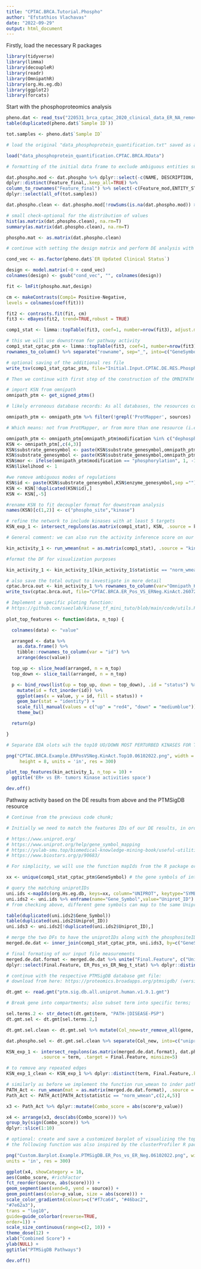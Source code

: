 ```yaml
---
title: "CPTAC.BRCA.Tutorial.Phospho"
author: "Efstathios Vlachavas"
date: "2022-09-29"
output: html_document
---
```


Firstly, load the necessary R packages

```r

library(tidyverse)
library(limma)
library(decoupleR)
library(readr)
library(OmnipathR)
library(org.Hs.eg.db)
library(ggplot2)
library(forcats)

```

Start with the phosphoproteomics analysis

```r

pheno.dat <- read_tsv("220531_brca_cptac_2020_clinical_data_ER_NA_removed.tsv")
table(duplicated(pheno.dat$`Sample ID`))

tot.samples <- pheno.dat$`Sample ID`

# load the original "data_phosphoprotein_quantification.txt" saved as an .RData file to reduce relative size

load("data_phosphoprotein_quantification.CPTAC.BRCA.RData")

# formatting of the initial data frame to exclude ambiguous entities such as ACACB_S192s_S195s, ADAMt_S12_S1559s, etc. using regular expressions based on the stringr R package

dat.phospho.mod <- dat.phospho %>% dplyr::select(-c(NAME, DESCRIPTION, GENE_SYMBOL, PHOSPHOSITES)) %>% mutate(Feature_mod = str_extract(ENTITY_STABLE_ID, "[^_]*_[^_]*")) %>% mutate(Feature_final=str_sub(Feature_mod,1,nchar(Feature_mod)-1)) %>%
dplyr::distinct(Feature_final,.keep_all=TRUE) %>%
column_to_rownames("Feature_final") %>% select(-c(Feature_mod,ENTITY_STABLE_ID)) %>% 
dplyr::select(all_of(tot.samples)) 

dat.phospho.clean <- dat.phospho.mod[!rowSums(is.na(dat.phospho.mod)) > 96, ] #  ~80% of total 120 samples; after filtering, 34064 features remained from 34122

# small check-optional for the distribution of values
hist(as.matrix(dat.phospho.clean), na.rm=T)
summary(as.matrix(dat.phospho.clean), na.rm=T)

phospho.mat <- as.matrix(dat.phospho.clean)

# continue with setting the design matrix and perform DE analysis with limma R package

cond_vec <- as.factor(pheno.dat$`ER Updated Clinical Status`)

design <- model.matrix(~0 + cond_vec)
colnames(design) <- gsub("cond_vec", "", colnames(design))

fit <- lmFit(phospho.mat,design)

cm <- makeContrasts(Comp1= Positive-Negative, 
levels = colnames(coef(fit)))

fit2 <- contrasts.fit(fit, cm)
fit3 <- eBayes(fit2, trend=TRUE,robust = TRUE)

comp1_stat <- limma::topTable(fit3, coef=1, number=nrow(fit3), adjust.method="fdr", sort.by="none") %>% dplyr::select(t) %>% dplyr::rename(ER_Pos_vs_ER_Neg_t_stat=t) %>% drop_na()

# this we will use downstream for pathway activity
comp1_stat_cptac_ptm <- limma::topTable(fit3, coef=1, number=nrow(fit3), adjust.method="fdr", sort.by="none") %>% dplyr::select(t) %>% rename(ER_Pos_vs_ER_Neg_t_stat=t) %>% drop_na() %>% 
rownames_to_column() %>% separate("rowname", sep="_", into=c("GeneSymbol","PhosID"))

# optional saving of the additional res file
write_tsv(comp1_stat_cptac_ptm, file="Initial.Input.CPTAC.DE.RES.PhosphoP.06102022.tsv")

# Then we continue with first step of the construction of the OMNIPATH network

# import KSN from omnipath
omnipath_ptm <- get_signed_ptms()

# likely erroneous database records: As all databases, the resources constituting OmniPath contain wrong records, some of them more, others less. Here we see all these records are from only one resource called ProtMapper. ProtMapper uses literature mining algorithms (REACH, Sparser), which are known to produce a number of false positives in their output. On this premise:

omnipath_ptm <- omnipath_ptm %>% filter(!grepl('ProtMapper', sources) | n_resources > 1)

# Which means: not from ProtMapper, or from more than one resource (i.e. if it is from ProtMapper, but also another resource confirms, then we keep the record).

omnipath_ptm <- omnipath_ptm[omnipath_ptm$modification %in% c("dephosphorylation","phosphorylation"),]
KSN <- omnipath_ptm[,c(4,3)]
KSN$substrate_genesymbol <- paste(KSN$substrate_genesymbol,omnipath_ptm$residue_type, sep ="_")
KSN$substrate_genesymbol <- paste(KSN$substrate_genesymbol,omnipath_ptm$residue_offset, sep = "")
KSN$mor <- ifelse(omnipath_ptm$modification == "phosphorylation", 1, -1)
KSN$likelihood <- 1

#we remove ambiguous modes of regulations
KSN$id <- paste(KSN$substrate_genesymbol,KSN$enzyme_genesymbol,sep ="")
KSN <- KSN[!duplicated(KSN$id),]
KSN <- KSN[,-5]

#rename KSN to fit decoupler format for downstream analysis
names(KSN)[c(1,2)] <- c("phospho_site","kinase")

# refine the network to include kinases with at least 5 targets
KSN_exp_1 <- intersect_regulons(as.matrix(comp1_stat), KSN, .source = kinase, .target = phospho_site, minsize=5) 

# General comment: we can also run the activity inference score on our normalized intesity matrix of phosphosites directly, as long as it is formatted like here or as a dataframe. More information for users to check for more info on the available algorithms:   https://github.com/saezlab/decoupleR

kin_activity_1 <- run_wmean(mat = as.matrix(comp1_stat), .source = "kinase", .target = "phospho_site",network = KSN_exp_1, times = 1000)

#format the DF for visualization purposes

kin_activity_1 <- kin_activity_1[kin_activity_1$statistic == "norm_wmean",c(2,4)] %>% column_to_rownames(var="source")

# also save the total output to investigate in more detail
cptac.brca.out <- kin_activity_1 %>% rownames_to_column(var="Omnipath_Kinase")
write_tsv(cptac.brca.out, file="CPTAC.BRCA.ER_Pos_VS_ERNeg.KinAct.26072022.tsv")

# Implement a specific ploting function:
# https://github.com/saezlab/kinase_tf_mini_tuto/blob/main/code/utils.R
 
plot_top_features <- function(data, n_top) {

  colnames(data) <- "value"

  arranged <- data %>%
    as.data.frame() %>%
    tibble::rownames_to_column(var = "id") %>%
    arrange(desc(value))

  top_up <- slice_head(arranged, n = n_top)
  top_down <- slice_tail(arranged, n = n_top)

  p <- bind_rows(list(up = top_up, down = top_down), .id = "status") %>%
    mutate(id = fct_inorder(id)) %>%
    ggplot(aes(x = value, y = id, fill = status)) +
    geom_bar(stat = "identity") +
    scale_fill_manual(values = c("up" = "red4", "down" = "mediumblue")) +
    theme_bw()

  return(p)

}

# Separate EDA olots wih the top10 UO/DOWN MOST PERTURBED KINASES FOR THE 3 COMPARISONS

png("CPTAC.BRCA.Example.ERPosVSNeg.KinAct.Top10.06102022.png", width = 12, 
     height = 8, units = 'in', res = 300)

plot_top_features(kin_activity_1, n_top = 10) +
  ggtitle('ER+ vs ER- tumors Kinase activities space')

dev.off()


```

Pathway activity based on the DE results from above and the PTMSigDB resource

```r

# Continue from the previous code chunk;

# Initially we need to match the features IDs of our DE results, in order to retrieve the respective  UniprotIDs from gene symbols; some resources/examples of converting different molecular entity formats are listed below:

# https://www.uniprot.org/
# https://www.uniprot.org/help/gene_symbol_mapping
# https://yulab-smu.top/biomedical-knowledge-mining-book/useful-utilities.html
# https://www.biostars.org/p/90683/

# For simplicity, we will use the function mapIds from the R package org.Hs.eg.db:

xx <- unique(comp1_stat_cptac_ptm$GeneSymbol) # the gene symbols of interest

# query the matching uniprotIDs
uni.ids <-mapIds(org.Hs.eg.db, keys=xx, column="UNIPROT", keytype="SYMBOL", multiVals="first")
uni.ids2 <- uni.ids %>% enframe(name="Gene_Symbol",value="Uniprot_ID") # Attention !!
# from checking above, different gene symbols can map to the same UniprotID; on this purpose further remove them;

table(duplicated(uni.ids2$Gene_Symbol))
table(duplicated(uni.ids2$Uniprot_ID))
uni.ids3 <- uni.ids2[!duplicated(uni.ids2$Uniprot_ID),]

# merge the two DFs to have the uniprotIDs along with the phosphositeIDs
merged.de.dat <- inner_join(comp1_stat_cptac_ptm, uni.ids3, by=c("GeneSymbol"="Gene_Symbol"))

# final formating of our input file measurements
merged.de.dat.format <- merged.de.dat %>% unite("Final.Feature", c("Uniprot_ID","PhosID"), sep=";",remove = FALSE) %>%
dplyr::select(Final.Feature, ER_Pos_vs_ER_Neg_t_stat) %>% dplyr::distinct(Final.Feature,.keep_all=TRUE) %>% column_to_rownames("Final.Feature")

# continue with the respective PTMSigDB database gmt file:
# download from here: https://proteomics.broadapps.org/ptmsigdb/ (version: v1.9.1)

dt.gmt <- read.gmt("ptm.sig.db.all.uniprot.human.v1.9.1.gmt")

# Break gene into compartments; also subset term into specific terms;

sel.terms.2 <- str_detect(dt.gmt$term, "PATH-|DISEASE-PSP")
dt.gmt.sel <- dt.gmt[sel.terms.2,]

dt.gmt.sel.clean <- dt.gmt.sel %>% mutate(Col_new=str_remove_all(gene, "-."))

dat.phospho.sel <- dt.gmt.sel.clean %>% separate(Col_new, into=c("uniprot","phospho_id","direction"), sep=";") %>% mutate(phospho_id_clean=str_remove(phospho_id, "-p")) %>% unite("Final.Feature", c("uniprot","phospho_id_clean"), sep=";",remove = FALSE) %>% mutate(mor=if_else(direction=="u",1,-1)) %>% mutate(likelihood=1) %>% dplyr::select(term, Final.Feature, mor, likelihood) %>% rownames_to_column() %>% dplyr::select(-rowname)

KSN_exp_1 <- intersect_regulons(as.matrix(merged.de.dat.format), dat.phospho.sel, 
             .source = term, .target = Final.Feature, minsize=5)

# to remove any repeated edges
KSN_exp_1_clean <- KSN_exp_1 %>% dplyr::distinct(term, Final.Feature,.keep_all=TRUE)

# similarly as before we implement the function run_wmean to inder pathway activities:
PATH_Act <- run_wmean(mat = as.matrix(merged.de.dat.format), .source = "term", .target = "Final.Feature", network = KSN_exp_1_clean, times = 1000)
Path_Act <- PATH_Act[PATH_Act$statistic == "norm_wmean",c(2,4,5)] 

x3 <- Path_Act %>% dplyr::mutate(Combo_score = abs(score*p_value))

x4 <- arrange(x3, desc(abs(Combo_score))) %>%
group_by(sign(Combo_score)) %>%
dplyr::slice(1:10)

# optional: create and save a customized barplot of visualizing the top results:
# the following function was also inspired by the clusterProfiler R package (https://doi.org/10.1016/j.xinn.2021.100141) tutorial: https://yulab-smu.github.io/clusterProfiler-book/

png("Custom.Barplot.Example.PTMSigDB.ER_Pos_vs_ER_Neg.06102022.png", width = 12, height = 8, 
units = 'in', res = 300)

ggplot(x4, showCategory = 10,
aes(Combo_score, #richFactor
fct_reorder(source, abs(score)))) +
geom_segment(aes(xend=0, yend = source)) +
geom_point(aes(color=p_value, size = abs(score))) +
scale_color_gradientn(colours=c("#f7ca64", "#46bac2",
"#7e62a3"),
trans = "log10",
guide=guide_colorbar(reverse=TRUE,
order=1)) +
scale_size_continuous(range=c(2, 10)) +
theme_dose(12) +
xlab("Combined Score") +
ylab(NULL) + 
ggtitle("PTMSigDB Pathways")

dev.off()

```
